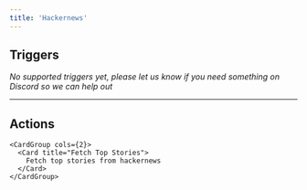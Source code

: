 ```yaml
---
title: 'Hackernews'
---
```


## Triggers

*No supported triggers yet, please let us know if you need something on Discord so we can help out* 


---

## Actions


    <CardGroup cols={2}>
      <Card title="Fetch Top Stories">
        Fetch top stories from hackernews
      </Card>
    </CardGroup>
  

